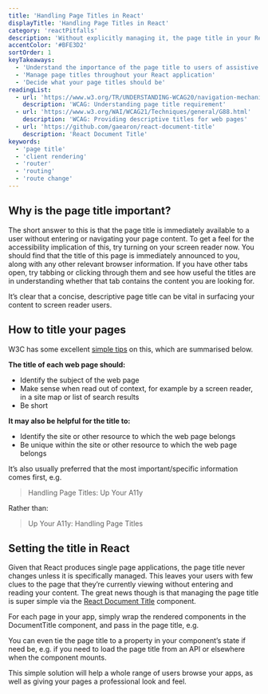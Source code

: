 ```yaml
---
title: 'Handling Page Titles in React'
displayTitle: 'Handling Page Titles in React'
category: 'reactPitfalls'
description: 'Without explicitly managing it, the page title in your React app will never change. Find out how this affects diverse users, and a simple method to manage your page titles.'
accentColor: '#BFE3D2'
sortOrder: 1
keyTakeaways:
  - 'Understand the importance of the page title to users of assistive technology'
  - 'Manage page titles throughout your React application'
  - 'Decide what your page titles should be'
readingList:
  - url: 'https://www.w3.org/TR/UNDERSTANDING-WCAG20/navigation-mechanisms-title.html'
    description: 'WCAG: Understanding page title requirement'
  - url: 'https://www.w3.org/WAI/WCAG21/Techniques/general/G88.html'
    description: 'WCAG: Providing descriptive titles for web pages'
  - url: 'https://github.com/gaearon/react-document-title'
    description: 'React Document Title'
keywords:
  - 'page title'
  - 'client rendering'
  - 'router'
  - 'routing'
  - 'route change'
---
```


## Why is the page title important?

The short answer to this is that the page title is immediately available to a user without entering or navigating your page content. To get a feel for the accessibility implication of this, try turning on your screen reader now. You should find that the title of this page is immediately announced to you, along with any other relevant browser information. If you have other tabs open, try tabbing or clicking through them and see how useful the titles are in understanding whether that tab contains the content you are looking for.

It’s clear that a concise, descriptive page title can be vital in surfacing your content to screen reader users.

## How to title your pages

W3C has some excellent [simple tips](https://www.w3.org/WAI/WCAG21/Techniques/general/G88.html) on this, which are summarised below.

**The title of each web page should:**

- Identify the subject of the web page
- Make sense when read out of context, for example by a screen reader, in a site map or list of search results
- Be short

**It may also be helpful for the title to:**

- Identify the site or other resource to which the web page belongs
- Be unique within the site or other resource to which the web page belongs

It’s also usually preferred that the most important/specific information comes first, e.g.

> Handling Page Titles: Up Your A11y

Rather than:

> Up Your A11y: Handling Page Titles

## Setting the title in React

Given that React produces single page applications, the page title never changes unless it is specifically managed. This leaves your users with few clues to the page that they’re currently viewing without entering and reading your content. The great news though is that managing the page title is super simple via the [React Document Title](https://github.com/gaearon/react-document-title) component.

For each page in your app, simply wrap the rendered components in the DocumentTitle component, and pass in the page title, e.g.

<Gist url="https://gist.github.com/aitchiss/1a37dacf15548e73b1d8db73af428924" />

You can even tie the page title to a property in your component’s state if need be, e.g. if you need to load the page title from an API or elsewhere when the component mounts.

<Gist url="https://gist.github.com/aitchiss/95c02217626d73542bea7699c4f5bfc9" />

This simple solution will help a whole range of users browse your apps, as well as giving your pages a professional look and feel.
